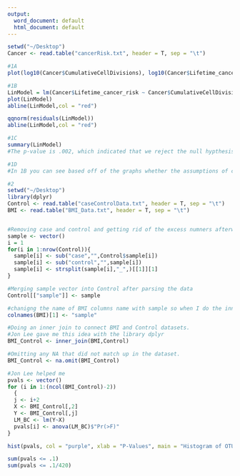 ```yaml
---
output:
  word_document: default
  html_document: default
---
```


```r
setwd("~/Desktop")
Cancer <- read.table("cancerRisk.txt", header = T, sep = "\t")
```

```r
#1A
plot(log10(Cancer$CumulativeCellDivisions), log10(Cancer$Lifetime_cancer_risk), main = "Cancer Risk Vs. Cell Division", xlab = "Total Number of Cell Division", ylab = "Lifetime of Cancer Risk", col= "purple")
```


```r
#1B
LinModel = lm(Cancer$Lifetime_cancer_risk ~ Cancer$CumulativeCellDivisions)
plot(LinModel)
abline(LinModel,col = "red")
```

```r
qqnorm(residuals(LinModel))
abline(LinModel,col = "red")
```

```r
#1C
summary(LinModel)
#The p-value is .002, which indicated that we reject the null hypthesis. The R-sequared is .25, which is the adjusted R-squared value. 
```

```r
#1D
#In 1B you can see based off of the graphs whether the assumptions of constant vairnace and normal distrbution of the residues are resonable or not. I do not think they are resonable because due to the constraints many of the plots/residues look clustered in one area then there is one point that is in a far out region. The only plot that resembles something that we could use is the qqnorm. I think the plots indicate that there is a non-constant variance and the distribution is only normal for some of the data points. We can see in qqnorm that the data is normally distrbuted. 
```

```r
#2
setwd("~/Desktop")
library(dplyr)
Control <- read.table("caseControlData.txt", header = T, sep = "\t")
BMI <- read.table("BMI_Data.txt", header = T, sep = "\t")



```

```r
#Removing case and control and getting rid of the excess numners afterwards so the data is easier to merge with the BMI dataset.
sample <- vector()
i = 1
for(i in 1:nrow(Control)){
  sample[i] <- sub("case","",Control$sample[i])
  sample[i] <- sub("control","",sample[i])
  sample[i] <- strsplit(sample[i],"_",)[[1]][1]
}

```

```r
#Merging sample vector into Control after parsing the data
Control[["sample"]] <- sample

```

```r
#chanigng the name of BMI columns name with sample so when I do the inner join it has something to match too.
colnames(BMI)[1] <- "sample"
```

```r
#Doing an inner join to connect BMI and Control datasets.
#Jon Lee gave me this idea with the library dplyr
BMI_Control <- inner_join(BMI,Control)
```
```r
#Omitting any NA that did not match up in the dataset.
BMI_Control <- na.omit(BMI_Control)
```

```r
#Jon Lee helped me
pvals <- vector()
for (i in 1:(ncol(BMI_Control)-2))
  {
  j <- i+2
  X <- BMI_Control[,2]
  Y <- BMI_Control[,j]
  LM_BC <- lm(Y~X)
  pvals[i] <- anova(LM_BC)$"Pr(>F)"
}

hist(pvals, col = "purple", xlab = "P-Values", main = "Histogram of OTU P-Values")
```
```r
sum(pvals <= .1)
sum(pvals <= .1/420)
```

